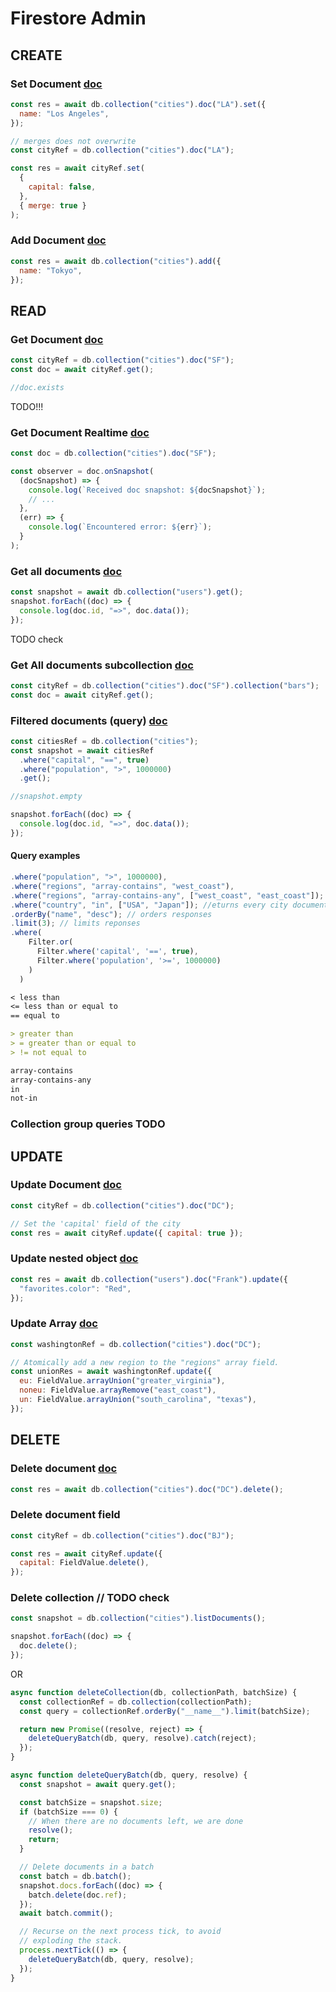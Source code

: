 # Firestore Admin

## CREATE

### Set Document [doc](https://firebase.google.com/docs/firestore/manage-data/add-data#set_a_document)

```js copy
const res = await db.collection("cities").doc("LA").set({
  name: "Los Angeles",
});

// merges does not overwrite
const cityRef = db.collection("cities").doc("LA");

const res = await cityRef.set(
  {
    capital: false,
  },
  { merge: true }
);
```

### Add Document [doc](https://firebase.google.com/docs/firestore/manage-data/add-data#add_a_document)

```js copy
const res = await db.collection("cities").add({
  name: "Tokyo",
});
```

## READ

### Get Document [doc](https://firebase.google.com/docs/firestore/query-data/get-data#get_a_document)

```js copy
const cityRef = db.collection("cities").doc("SF");
const doc = await cityRef.get();

//doc.exists
```
 TODO!!! 
### Get Document Realtime [doc](https://firebase.google.com/docs/firestore/query-data/listen)

```js copy
const doc = db.collection("cities").doc("SF");

const observer = doc.onSnapshot(
  (docSnapshot) => {
    console.log(`Received doc snapshot: ${docSnapshot}`);
    // ...
  },
  (err) => {
    console.log(`Encountered error: ${err}`);
  }
);
```

### Get all documents [doc](https://firebase.google.com/docs/firestore/query-data/get-data#get_all_documents_in_a_collection)

```js copy
const snapshot = await db.collection("users").get();
snapshot.forEach((doc) => {
  console.log(doc.id, "=>", doc.data());
});
```
TODO check 
### Get All documents subcollection [doc](https://firebase.google.com/docs/firestore/query-data/get-data#get_all_documents_in_a_subcollection)

```js copy
const cityRef = db.collection("cities").doc("SF").collection("bars");
const doc = await cityRef.get();
```

### Filtered documents (query) [doc](https://firebase.google.com/docs/firestore/query-data/get-data#get_multiple_documents_from_a_collection)

```js copy
const citiesRef = db.collection("cities");
const snapshot = await citiesRef
  .where("capital", "==", true)
  .where("population", ">", 1000000)
  .get();

//snapshot.empty

snapshot.forEach((doc) => {
  console.log(doc.id, "=>", doc.data());
});
```

#### Query examples

```js copy
.where("population", ">", 1000000),
.where("regions", "array-contains", "west_coast"),
.where("regions", "array-contains-any", ["west_coast", "east_coast"]); // returns every city document where the regions field is an array that contains west_coast or east_coast
.where("country", "in", ["USA", "Japan"]); //eturns every city document where the country field is set to USA or Japan
.orderBy("name", "desc"); // orders responses
.limit(3); // limits reponses
.where(
    Filter.or(
      Filter.where('capital', '==', true),
      Filter.where('population', '>=', 1000000)
    )
  )
```

```md
< less than
<= less than or equal to
== equal to

> greater than
> = greater than or equal to
> != not equal to

array-contains
array-contains-any
in
not-in
```

### Collection group queries TODO

## UPDATE

### Update Document [doc](https://firebase.google.com/docs/firestore/manage-data/add-data#update-data)

```js copy
const cityRef = db.collection("cities").doc("DC");

// Set the 'capital' field of the city
const res = await cityRef.update({ capital: true });
```

### Update nested object [doc](https://firebase.google.com/docs/firestore/manage-data/add-data#update_fields_in_nested_objects)

```js copy
const res = await db.collection("users").doc("Frank").update({
  "favorites.color": "Red",
});
```

### Update Array [doc](https://firebase.google.com/docs/firestore/manage-data/add-data#update_elements_in_an_array)

```js copy
const washingtonRef = db.collection("cities").doc("DC");

// Atomically add a new region to the "regions" array field.
const unionRes = await washingtonRef.update({
  eu: FieldValue.arrayUnion("greater_virginia"),
  noneu: FieldValue.arrayRemove("east_coast"),
  un: FieldValue.arrayUnion("south_carolina", "texas"),
});
```

## DELETE

### Delete document [doc](https://firebase.google.com/docs/firestore/manage-data/delete-data#delete_documents)

```js copy
const res = await db.collection("cities").doc("DC").delete();
```

### Delete document field

```js copy
const cityRef = db.collection("cities").doc("BJ");

const res = await cityRef.update({
  capital: FieldValue.delete(),
});
```

### Delete collection // TODO check

```js copy
const snapshot = db.collection("cities").listDocuments();

snapshot.forEach((doc) => {
  doc.delete();
});
```

OR

```js copy
async function deleteCollection(db, collectionPath, batchSize) {
  const collectionRef = db.collection(collectionPath);
  const query = collectionRef.orderBy("__name__").limit(batchSize);

  return new Promise((resolve, reject) => {
    deleteQueryBatch(db, query, resolve).catch(reject);
  });
}

async function deleteQueryBatch(db, query, resolve) {
  const snapshot = await query.get();

  const batchSize = snapshot.size;
  if (batchSize === 0) {
    // When there are no documents left, we are done
    resolve();
    return;
  }

  // Delete documents in a batch
  const batch = db.batch();
  snapshot.docs.forEach((doc) => {
    batch.delete(doc.ref);
  });
  await batch.commit();

  // Recurse on the next process tick, to avoid
  // exploding the stack.
  process.nextTick(() => {
    deleteQueryBatch(db, query, resolve);
  });
}
```
